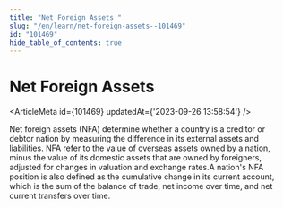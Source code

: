 ```yaml
---
title: "Net Foreign Assets "
slug: "/en/learn/net-foreign-assets--101469"
id: "101469"
hide_table_of_contents: true
---
```



# Net Foreign Assets 

<ArticleMeta id={101469} updatedAt={'2023-09-26 13:58:54'} />
<div className='border-solid border-b border-t-0 my-4 border-[var(--ifm-color-gray-300)]' />

Net foreign assets (NFA) determine whether a country is a creditor or debtor nation by measuring the difference in its external assets and liabilities. NFA refer to the value of overseas assets owned by a nation, minus the value of its domestic assets that are owned by foreigners, adjusted for changes in valuation and exchange rates.A nation's NFA position is also defined as the cumulative change in its current account, which is the sum of the balance of trade, net income over time, and net current transfers over time.
